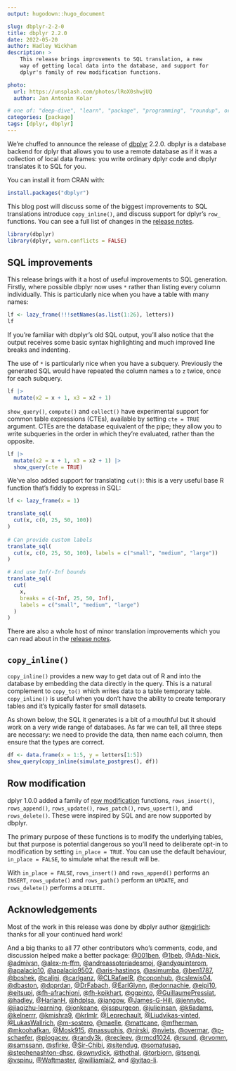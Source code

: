 ```yaml
---
output: hugodown::hugo_document

slug: dbplyr-2-2-0
title: dbplyr 2.2.0
date: 2022-05-20
author: Hadley Wickham
description: >
    This release brings improvements to SQL translation, a new
    way of getting local data into the database, and support for
    dplyr's family of row modification functions.

photo:
  url: https://unsplash.com/photos/lRoX0shwjUQ
  author: Jan Antonin Kolar

# one of: "deep-dive", "learn", "package", "programming", "roundup", or "other"
categories: [package] 
tags: [dplyr, dbplyr]
---
```


```{=html}
<!--
TODO:
* [x] Look over / edit the post's title in the yaml
* [x] Edit (or delete) the description; note this appears in the Twitter card
* [x] Pick category and tags (see existing with `hugodown::tidy_show_meta()`)
* [x] Find photo & update yaml metadata
* [x] Create `thumbnail-sq.jpg`; height and width should be equal
* [x] Create `thumbnail-wd.jpg`; width should be >5x height
* [x] `hugodown::use_tidy_thumbnails()`
* [x] Add intro sentence, e.g. the standard tagline for the package
* [ ] `usethis::use_tidy_thanks()`
-->
```
We're chuffed to announce the release of [dbplyr](https://dbplyr.tidyverse.org) 2.2.0.
dbplyr is a database backend for dplyr that allows you to use a remote database as if it was a collection of local data frames: you write ordinary dplyr code and dbplyr translates it to SQL for you.

You can install it from CRAN with:

```r
install.packages("dbplyr")
```

This blog post will discuss some of the biggest improvements to SQL translations introduce `copy_inline()`, and discuss support for dplyr's `row_` functions.
You can see a full list of changes in the [release notes](https://github.com/tidyverse/dbplyr/releases/tag/v2.2.0).

```r
library(dbplyr)
library(dplyr, warn.conflicts = FALSE)
```

## SQL improvements

This release brings with it a host of useful improvements to SQL generation.
Firstly, where possible dbplyr now uses `*` rather than listing every column individually.
This is particularly nice when you have a table with many names:

```r
lf <- lazy_frame(!!!setNames(as.list(1:26), letters))
lf
```

If you're familiar with dbplyr's old SQL output, you'll also notice that the output receives some basic syntax highlighting and much improved line breaks and indenting.

The use of `*` is particularly nice when you have a subquery.
Previously the generated SQL would have repeated the column names `a` to `z` twice, once for each subquery.

```r
lf |> 
  mutate(x2 = x + 1, x3 = x2 + 1)
```

`show_query()`, `compute()` and `collect()` have experimental support for common table expressions (CTEs), available by setting `cte = TRUE` argument.
CTEs are the database equivalent of the pipe; they allow you to write subqueries in the order in which they're evaluated, rather than the opposite.

```r
lf |> 
  mutate(x2 = x + 1, x3 = x2 + 1) |> 
  show_query(cte = TRUE)
```

We've also added support for translating `cut()`: this is a very useful base R function that's fiddly to express in SQL:

```r
lf <- lazy_frame(x = 1)

translate_sql(
  cut(x, c(0, 25, 50, 100))
)
  
# Can provide custom labels
translate_sql(
  cut(x, c(0, 25, 50, 100), labels = c("small", "medium", "large"))
)

# And use Inf/-Inf bounds
translate_sql(
  cut(
    x, 
    breaks = c(-Inf, 25, 50, Inf), 
    labels = c("small", "medium", "large")
  )
)
```

There are also a whole host of minor translation improvements which you can read about in the [release notes](https://github.com/tidyverse/dbplyr/releases/tag/v2.2.0).

## `copy_inline()`

`copy_inline()` provides a new way to get data out of R and into the database by embedding the data directly in the query.
This is a natural complement to `copy_to()` which writes data to a table temporary table.
`copy_inline()` is useful when you don't have the ability to create temporary tables and it's typically faster for small datasets.

As shown below, the SQL it generates is a bit of a mouthful but it should work on a very wide range of databases.
As far we can tell, all three steps are necessary: we need to provide the data, then name each column, then ensure that the types are correct.

```r
df <- data.frame(x = 1:5, y = letters[1:5])
show_query(copy_inline(simulate_postgres(), df))
```

## Row modification

dplyr 1.0.0 added a family of [row modification](https://www.tidyverse.org/blog/2020/05/dplyr-1-0-0-last-minute-additions/#row-mutation) functions, `rows_insert()`, `rows_append()`, `rows_update()`, `rows_patch()`, `rows_upsert()`, and `rows_delete()`.
These were inspired by SQL and are now supported by dbplyr.

The primary purpose of these functions is to modify the underlying tables, but that purpose is potential dangerous so you'll need to deliberate opt-in to modification by setting `in_place = TRUE`.
You can use the default behaviour, `in_place = FALSE`, to simulate what the result will be.

With `in_place = FALSE`, `rows_insert()` and `rows_append()` performs an `INSERT`, `rows_update()` and `rows_path()` perform an `UPDATE`, and `rows_delete()` performs a `DELETE.`

## Acknowledgements

Most of the work in this release was done by dbplyr author [\@mgirlich](https://github.com/mgirlich): thanks for all your continued hard work!

And a big thanks to all 77 other contributors who's comments, code, and discussion helped make a better package: [\@001ben](https://github.com/001ben), [\@1beb](https://github.com/1beb), [\@Ada-Nick](https://github.com/Ada-Nick), [\@admivsn](https://github.com/admivsn), [\@alex-m-ffm](https://github.com/alex-m-ffm), [\@andreassoteriadesmoj](https://github.com/andreassoteriadesmoj), [\@andyquinterom](https://github.com/andyquinterom), [\@apalacio10](https://github.com/apalacio10), [\@apalacio9502](https://github.com/apalacio9502), [\@aris-hastings](https://github.com/aris-hastings), [\@asimumba](https://github.com/asimumba), [\@ben1787](https://github.com/ben1787), [\@boshek](https://github.com/boshek), [\@caljnj](https://github.com/caljnj), [\@carlganz](https://github.com/carlganz), [\@CLRafaelR](https://github.com/CLRafaelR), [\@coponhub](https://github.com/coponhub), [\@cslewis04](https://github.com/cslewis04), [\@dbaston](https://github.com/dbaston), [\@dpprdan](https://github.com/dpprdan), [\@DrFabach](https://github.com/DrFabach), [\@EarlGlynn](https://github.com/EarlGlynn), [\@edonnachie](https://github.com/edonnachie), [\@eipi10](https://github.com/eipi10), [\@eitsupi](https://github.com/eitsupi), [\@fh-afrachioni](https://github.com/fh-afrachioni), [\@fh-kpikhart](https://github.com/fh-kpikhart), [\@ggpinto](https://github.com/ggpinto), [\@GuillaumePressiat](https://github.com/GuillaumePressiat), [\@hadley](https://github.com/hadley), [\@HarlanH](https://github.com/HarlanH), [\@hdplsa](https://github.com/hdplsa), [\@iangow](https://github.com/iangow), [\@James-G-Hill](https://github.com/James-G-Hill), [\@jennybc](https://github.com/jennybc), [\@jiaqizhu-learning](https://github.com/jiaqizhu-learning), [\@jonkeane](https://github.com/jonkeane), [\@jsspurgeon](https://github.com/jsspurgeon), [\@julieinsan](https://github.com/julieinsan), [\@k6adams](https://github.com/k6adams), [\@kelnerrr](https://github.com/kelnerrr), [\@kmishra9](https://github.com/kmishra9), [\@krlmlr](https://github.com/krlmlr), [\@Leprechault](https://github.com/Leprechault), [\@Liudvikas-vinted](https://github.com/Liudvikas-vinted), [\@LukasWallrich](https://github.com/LukasWallrich), [\@m-sostero](https://github.com/m-sostero), [\@maelle](https://github.com/maelle), [\@mattcane](https://github.com/mattcane), [\@mfherman](https://github.com/mfherman), [\@mkoohafkan](https://github.com/mkoohafkan), [\@Mosk915](https://github.com/Mosk915), [\@nassuphis](https://github.com/nassuphis), [\@nirski](https://github.com/nirski), [\@nviets](https://github.com/nviets), [\@overmar](https://github.com/overmar), [\@p-schaefer](https://github.com/p-schaefer), [\@plogacev](https://github.com/plogacev), [\@randy3k](https://github.com/randy3k), [\@recleev](https://github.com/recleev), [\@rmcd1024](https://github.com/rmcd1024), [\@rsund](https://github.com/rsund), [\@rvomm](https://github.com/rvomm), [\@samssann](https://github.com/samssann), [\@sfirke](https://github.com/sfirke), [\@Sir-Chibi](https://github.com/Sir-Chibi), [\@sitendug](https://github.com/sitendug), [\@somatusag](https://github.com/somatusag), [\@stephenashton-dhsc](https://github.com/stephenashton-dhsc), [\@swnydick](https://github.com/swnydick), [\@thothal](https://github.com/thothal), [\@torbjorn](https://github.com/torbjorn), [\@tsengj](https://github.com/tsengj), [\@vspinu](https://github.com/vspinu), [\@Waftmaster](https://github.com/Waftmaster), [\@williamlai2](https://github.com/williamlai2), and [\@yitao-li](https://github.com/yitao-li).
